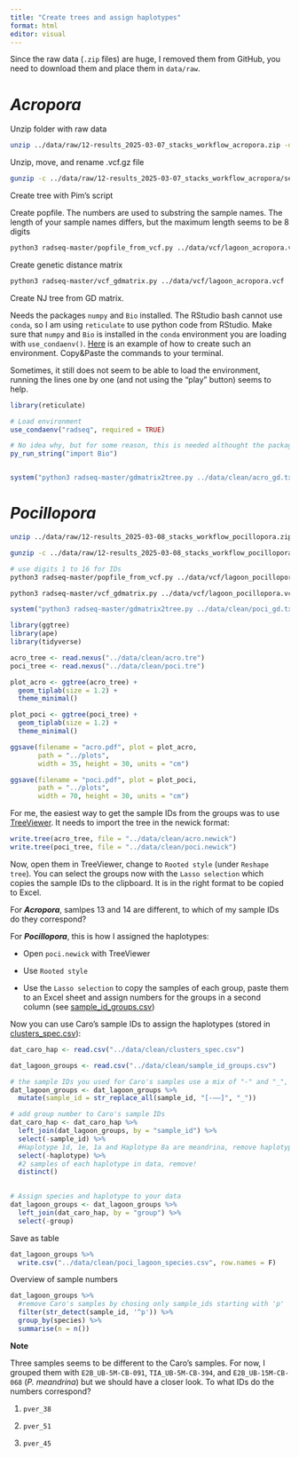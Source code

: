 ```yaml
---
title: "Create trees and assign haplotypes"
format: html
editor: visual
---
```


Since the raw data (`.zip` files) are huge, I removed them from GitHub, you need to download them and place them in `data/raw`.

# *Acropora*

Unzip folder with raw data

```bash
unzip ../data/raw/12-results_2025-03-07_stacks_workflow_acropora.zip -d ../data/raw/
```

Unzip, move, and rename .vcf.gz file

```bash
gunzip -c ../data/raw/12-results_2025-03-07_stacks_workflow_acropora/second_filters_m3_p95_x0_S2.canonical.unlinked_0.5_100k.imputed_k1.vcf.gz | tee ../data/vcf/lagoon_acropora.vcf > /dev/null

```

Create tree with Pim's script

Create popfile. The numbers are used to substring the sample names. The length of your sample names differs, but the maximum length seems to be 8 digits

```bash
python3 radseq-master/popfile_from_vcf.py ../data/vcf/lagoon_acropora.vcf 1 8 > ../data/clean/acro_popfile.txt
```

Create genetic distance matrix

```bash
python3 radseq-master/vcf_gdmatrix.py ../data/vcf/lagoon_acropora.vcf ../data/clean/acro_popfile.txt > ../data/clean/acro_gd.txt
```

Create NJ tree from GD matrix.

Needs the packages `numpy` and `Bio` installed. The RStudio bash cannot use `conda`, so I am using `reticulate` to use python code from RStudio. Make sure that `numpy` and `Bio` is installed in the `conda` environment you are loading with `use_condaenv()`. [Here](create_conda_environment.qmd) is an example of how to create such an environment. Copy&Paste the commands to your terminal.

Sometimes, it still does not seem to be able to load the environment, running the lines one by one (and not using the "play" button) seems to help.

```r
library(reticulate)

# Load environment
use_condaenv("radseq", required = TRUE)

# No idea why, but for some reason, this is needed althought the package is imported in Pim's script
py_run_string("import Bio")


system("python3 radseq-master/gdmatrix2tree.py ../data/clean/acro_gd.txt ../data/clean/acro.tre")
```

# *Pocillopora*

```bash
unzip ../data/raw/12-results_2025-03-08_stacks_workflow_pocillopora.zip -d ../data/raw/

gunzip -c ../data/raw/12-results_2025-03-08_stacks_workflow_pocillopora/second_filters_m3_p80_x0_S2.canonical.unlinked_0.5_100k.imputed_k1.vcf.gz | tee ../data/vcf/lagoon_pocillopora.vcf > /dev/null

# use digits 1 to 16 for IDs
python3 radseq-master/popfile_from_vcf.py ../data/vcf/lagoon_pocillopora.vcf 1 16 > ../data/clean/poci_popfile.txt

python3 radseq-master/vcf_gdmatrix.py ../data/vcf/lagoon_pocillopora.vcf ../data/clean/poci_popfile.txt > ../data/clean/poci_gd.txt
```

```r
system("python3 radseq-master/gdmatrix2tree.py ../data/clean/poci_gd.txt ../data/clean/poci.tre")
```

```r
library(ggtree)
library(ape)
library(tidyverse)

acro_tree <- read.nexus("../data/clean/acro.tre")
poci_tree <- read.nexus("../data/clean/poci.tre")

plot_acro <- ggtree(acro_tree) + 
  geom_tiplab(size = 1.2) +
  theme_minimal()

plot_poci <- ggtree(poci_tree) + 
  geom_tiplab(size = 1.2) +
  theme_minimal()
```

```r
ggsave(filename = "acro.pdf", plot = plot_acro,
       path = "../plots", 
       width = 35, height = 30, units = "cm")

ggsave(filename = "poci.pdf", plot = plot_poci,
       path = "../plots", 
       width = 70, height = 30, units = "cm")
```

For me, the easiest way to get the sample IDs from the groups was to use [TreeViewer](https://treeviewer.org/). It needs to import the tree in the newick format:

```r
write.tree(acro_tree, file = "../data/clean/acro.newick")
write.tree(poci_tree, file = "../data/clean/poci.newick")
```

Now, open them in TreeViewer, change to `Rooted style` (under `Reshape tree`). You can select the groups now with the `Lasso selection` which copies the sample IDs to the clipboard. It is in the right format to be copied to Excel.

For ***Acropora***, samlpes 13 and 14 are different, to which of my sample IDs do they correspond?

For ***Pocillopora***, this is how I assigned the haplotypes:

-   Open `poci.newick` with TreeViewer

-   Use `Rooted style`

-   Use the `Lasso selection` to copy the samples of each group, paste them to an Excel sheet and assign numbers for the groups in a second column (see [sample_id_groups.csv](../data/clean/sample_id_groups.csv))

Now you can use Caro's sample IDs to assign the haplotypes (stored in [clusters_spec.csv](../data/clean/clusters_spec.csv)):

```r
dat_caro_hap <- read.csv("../data/clean/clusters_spec.csv") 

dat_lagoon_groups <- read.csv("../data/clean/sample_id_groups.csv")

# the sample IDs you used for Caro's samples use a mix of "-" and "_", the data I got from Caro only used "_". Clean up:
dat_lagoon_groups <- dat_lagoon_groups %>% 
  mutate(sample_id = str_replace_all(sample_id, "[-–—]", "_"))

# add group number to Caro's sample IDs
dat_caro_hap <- dat_caro_hap %>% 
  left_join(dat_lagoon_groups, by = "sample_id") %>% 
  select(-sample_id) %>% 
  #Haplotype 1d, 1e, 1a and Haplotype 8a are meandrina, remove haplotype column for now
  select(-haplotype) %>%
  #2 samples of each haplotype in data, remove!
  distinct() 
 

# Assign species and haplotype to your data
dat_lagoon_groups <- dat_lagoon_groups %>% 
  left_join(dat_caro_hap, by = "group") %>% 
  select(-group)
```

Save as table

```r
dat_lagoon_groups %>% 
  write.csv("../data/clean/poci_lagoon_species.csv", row.names = F)
```

Overview of sample numbers

```r
dat_lagoon_groups %>% 
  #remove Caro's samples by chosing only sample_ids starting with 'p'
  filter(str_detect(sample_id, '^p')) %>% 
  group_by(species) %>% 
  summarise(n = n())


```

**Note**

Three samples seems to be different to the Caro's samples. For now, I grouped them with `E2B_UB-5M-CB-091`, `TIA_UB-5M-CB-394`, and `E2B_UB-15M-CB-068` (*P. meandrina*) but we should have a closer look. To what IDs do the numbers correspond?

1.  `pver_38`

2.  `pver_51`

3.  `pver_45`
